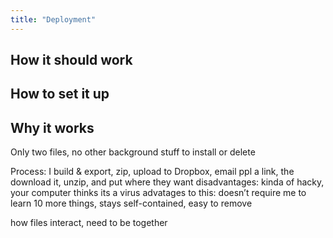 ```yaml
---
title: "Deployment"
---
```


## How it should work



## How to set it up


## Why it works




Only two files, no other background stuff to install or delete

Process: I build & export, zip, upload to Dropbox, email ppl a link, the download it, unzip, and put where they want
    disadvantages: kinda of hacky, your computer thinks its a virus
    advatages to this: doesn't require me to learn 10 more things, stays self-contained, easy to remove

how files interact, need to be together